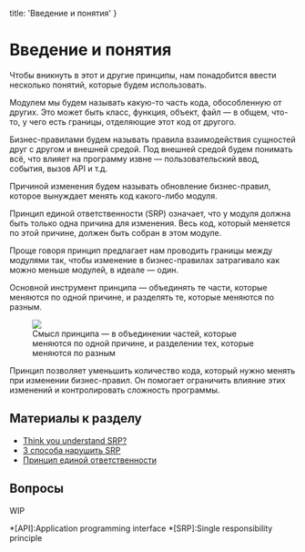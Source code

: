 
  title: 'Введение и понятия'
}


# Введение и понятия

Чтобы вникнуть в этот и другие принципы, нам понадобится ввести несколько понятий, которые будем использовать.

Модулем мы будем называть какую-то часть кода, обособленную от других. Это может быть класс, функция, объект, файл — в общем, что-то, у чего есть границы, отделяющие этот код от другого.

Бизнес-правилами будем называть правила взаимодействия сущностей друг с другом и внешней средой. Под внешней средой будем понимать всё, что влияет на программу извне — пользовательский ввод, события, вызов API и т.д.

Причиной изменения будем называть обновление бизнес-правил, которое вынуждает менять код какого-либо модуля.

Принцип единой ответственности (SRP) означает, что у модуля должна быть только одна причина для изменения. Весь код, который меняется по этой причине, должен быть собран в этом модуле.

Проще говоря принцип предлагает нам проводить границы между модулями так, чтобы изменение в бизнес-правилах затрагивало как можно меньше модулей, в идеале — один.

Основной инструмент принципа — объединять те части, которые меняются по одной причине, и разделять те, которые меняются по разным.

<Figure>
  <img src="/static/srp.svg" />
  <figcaption>Смысл принципа — в объединении частей, которые меняются по одной причине, и разделении тех, которые меняются по разным</figcaption>
</Figure>

Принцип позволяет уменьшить количество кода, который нужно менять при изменении бизнес-правил. Он помогает ограничить влияние этих изменений и контролировать сложность программы.

## Материалы к разделу
- [Think you understand SRP?](https://hackernoon.com/you-dont-understand-the-single-responsibility-principle-abfdd005b137)
- [3 способа нарушить SRP](https://habr.com/ru/post/330142/)
- [Принцип единой ответственности](https://code.tutsplus.com/ru/tutorials/solid-part-1-the-single-responsibility-principle--net-36074)

## Вопросы
WIP

*[API]:Application programming interface
*[SRP]:Single responsibility principle

